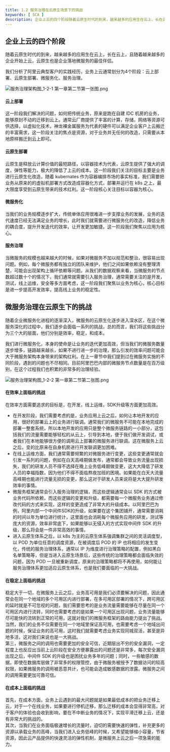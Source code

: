 ```yaml
---
title: 1.2 服务治理在云原生场景下的挑战
keywords: [ SCA ]
description: 企业上云的四个阶段随着云原生时代的到来，越来越多的应用生在云上，长在云上，且随着越来越多的企业开始上云，云原生也是企业落地微服务的最佳伴侣。我们分析了阿里云典型客户的实践经历，业务上云通常划分为4个阶段：云上部署、云原生部署、微服务化、服务治理。云上部署这一阶段我们解决的问题，如何把传统业务，...
---
```



<a name="Y87Eo"></a>
## 企业上云的四个阶段

随着云原生时代的到来，越来越多的应用生在云上，长在云上，且随着越来越多的企业开始上云，云原生也是企业落地微服务的最佳伴侣。

我们分析了阿里云典型客户的实践经历，业务上云通常划分为4个阶段：云上部署、云原生部署、微服务化、服务治理。

![服务治理架构图_1-2-1 第一章第二节第一张图.png](/img/1728554033249.png)

<a name="ntkEu"></a>
#### 云上部署
这一阶段我们解决的问题，如何把传统业务，原来是跑在自建 IDC 机房的业务，能够原封不动的迁移到云上。通常云厂商提供了丰富的计算，存储，网络等资源可供选择，以虚拟化技术，神龙裸金属服务为代表的硬件可以满足企业客户上云搬迁的丰富需求，这一阶段关注的焦点是资源，对于业务并无任何的改造，只需要从本地原样搬迁到云上即可。

<a name="zxYYC"></a>
#### 云原生部署
云原生是释放云计算价值的最短路径，以容器技术为代表，云原生提供了强大的调度，弹性等能力，极大的降低了上云的成本。这一阶段我们关注的目标主要是业务进行云原生化改造，随着 kubernates 作为容器编排市场的事实标准，我们需要把业务从原来的的虚拟机部署方式改造成容器化方式，部署并运行在 k8s 之上，最大限度享受到云原生带来的技术红利。这一阶段核心关注目标以容器为核心。

<a name="tPca5"></a>
#### 微服务化
当我们的业务规模逐步扩大，传统单体应用很难进一步支撑业务的发展，业务的迭代速度已经无法满足业务的增长，此时我们就需要进行微服务化的改造，降低业务的耦合度，提升开发迭代的效率，让开发更加敏捷。这一阶段我们聚焦以应用为核心。

<a name="YifgK"></a>
#### 服务治理
当微服务的规模也越来越大的时候，如果对微服务不加以规范和整治，很容易出现问题。例如，每个微服务都有独立的团队来维护，他们之间如果依赖没有整理清楚，可能会出现架构上循环依赖等问题。从我们的数据观察来看，当微服务的节点数超过数十个的情况下，我们通常就需要引入服务治理，通常需要关注的是开发，测试，线上运维，安全等多方面考虑，这一阶段我们聚焦以业务为核心，核心目标是进一步提高开发效率，提高线上业务的稳定性。


<a name="zTy8j"></a>
## 微服务治理在云原生下的挑战
随着企业微服务化进程的逐渐深入，微服务的云原生化逐步进入深水区，在这个微服务深化的过程中，我们逐步会面临一系列的挑战，总的而言，我们将这些挑战分为三个大的层面，他们分别是效率，稳定，和成本。

我们进行微服务化，本身的使命是让业务的迭代更加高效，但当我们的微服务数量逐步增多，链路越来越长，如果不进行进一步的治理，那么引发的效率问题可能会大于微服务架构本身带来的架构红利。在上一章节中我们提到过在微服务实施的不同阶段，遇到的问题也不尽相同。目前阿里巴巴内部的微服务节点数量是在百万级别，在这个过程我们也积累的非常多的治理经验。

![服务治理架构图_1-2-2 第一章第二节第二张图.png](/img/1728554033692.png)


<a name="mEUrC"></a>
#### 在效率上面临的挑战

在效率方面需要追求的目标是，在开发，线上运维，SDK升级等方面更加高效。

- 在开发阶段，我们需要考虑的是，业务应用上云之后，如何让本地开发的应用，很好的部署云上的业务进行联调。通常我们的微服务不可能在本地完成的部署一整套系统，所以本地开发的应用只是整个微服务链路的一小部分，这包括我们的流量需要能够轻松的从云上，引导到本地，便于我们做开发调试，或者我们在本地能够很方便的调用云上部署的微服务进行联调。这在微服务上云之后，变的比原来在自身机房进行开发联调更加困难。
- 在线上运维方面，我们通常需要频繁的对微服务进行变更，这些变更通常就会引发一系列的问题，例如在白天高峰期做发布，通常都会导致业务流量出现损失，我们的研发人员不得不选择在晚上业务低峰期做变更，这大大降低了研发人员的幸福指数，因为他们不得不面临熬夜加班的困境。如果能在白天大流量高峰期也能进行流量无损的变更，那么这对于研发人员来说将是大大提升研发效率的事情。
- 微服务框架通常会引入服务治理的逻辑，而这些逻辑通常会以 SDK 的方式被业务代码所依赖，而这些逻辑的变更和升级，都需要每一个微服务业务通过修改代码的方式来实现，这样的变更造成了非常大的升级成本。以阿里巴巴为例，阿里内部一个中间件SDK的升级，如果要在这个集团铺开，通常需要消耗的时间以年为单位进行统计，这里面也会消耗每个微服务应用的研发，测试等庞大的资源，效率非常底下，如果能够以无侵入的方式实现中间件 SDK 的升级，那么将会是一件非常高效的事情。
- 进入云原生体系之后，以 k8s 为主的云原生体系强调集群之间的灵活调度型，以 POD 为单位任意的调度资源，在被调度后 POD 的 IP 也将相应的发生变化，传统的服务治理体系，通常以 IP 为维度进行治理策略的配置，例如黑白名单策略等，但是当进入云原生场景后，这些传统的治理策略都会面临失效的问题，因为 POD 一旦被重新调度，原来的治理策略都将不再使用，如何能让服务治理体系更加适应云原生体系，也是我们要面临的一大挑战。


<a name="anhri"></a>
#### 在稳定上面临的挑战
稳定大于一切，在微服务上云之后，业务高可用是我们必须要解决的问题，因此通常会在同一个地域的多个可用区内进行部署，在多可用区部署的情况下，跨可用区的延时就是不可忽视的问题，我们需要思考的是业务流量需要能够在尽量在同一个可用区内进行流转，同时也需要考虑的是如果一个可用区出现问题，业务流量能够尽可能快的流转到正常的可用，这就对我们的微服务框架的路由能力提出了挑战。<br />当然，我们的业务不仅需要在同一个地域里保证高可用，也需要考虑一个地域出问题的时候，保证业务的高可用，这时我们就需要考虑业务实现同城双活，甚至是异地多活，这对我们来说也是一大挑战。<br />第三，微服务之间的调用也需要更加的安全可信，近期层出不穷的安全漏洞，一定程度上也反应出当前上云阶段在安全方便暴露出的问题还是非常多，每次安全漏洞出现之后，中间件 SDK 的升级也是困扰业务多年的问题；同时，一些敏感的数据，即使在数据库层做了非常多的权限管控，由于微服务被授予了数据访问的较高权限，如果微服务的调用被恶意共计，也可能会造成敏感数据的泄露。微服务之间的调用需要更加可靠可信。



<a name="Ag7BQ"></a>
#### 在成本上面临的挑战
首先，在成本方面，业务上云遇到的最大问题就是如果最低成本的把业务迁移上云，对于一个在线业务，如果要进行停机迁移，那么迁移的成本会显得非常高，对于客户的体验也会收到影响，要在不中断业务的情况下，实现平滑迁移上云，还是有非常大的挑战的。<br />其次，当我们在业务面临极速增长的流量时，迫切的需要快速的弹性，补充更多的资源以承载业务的高峰，当我们进入业务低峰的时候，又希望能够缩小容量，节省资源，因此云产品提供的快速灵活的弹性机制，是微服务上云之后一项急需的能力。
